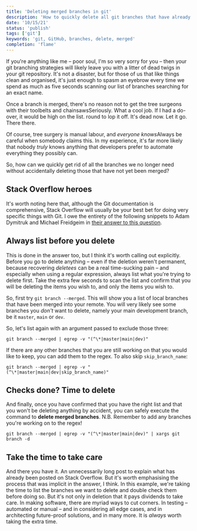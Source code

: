 ```yaml
---
title: 'Deleting merged branches in git'
description: 'How to quickly delete all git branches that have already been merged'
date: '10/15/21'
status: 'publish'
tags: ['git']
keywords: 'git, GitHub, branches, delete, merged'
completion: 'flame'
---
```


<Dropcap>If</Dropcap> you're anything like me – poor soul, I'm so very sorry for you – then
your git branching strategies will likely leave you with a litter of dead twigs in your git
repository. It's not a disaster, but for those of us that like things clean and organised,
it's just enough to spasm an eyebrow every time we spend as much as five seconds scanning our
list of branches searching for an exact name.

Once a branch is merged, there's no reason not to get the tree surgeons with their
toolbelts and chainsaws<MarginNote id={1}>Seriously. What a cool job. If I had a do-over,
it would be high on the list.</MarginNote> round to lop it off. It's dead now. Let it go.
There there.

Of course, tree surgery is manual labour, and _everyone knows_<MarginNote id={2}>Always be
careful when somebody claims this. In my experience, it's far more likely that nobody
_truly_ knows anything</MarginNote> that developers prefer to automate everything they
possibly can.

So, how can we quickly get rid of all the branches we no longer need without accidentally
deleting those that have not yet been merged?

## Stack Overflow heroes

It's worth noting here that, although the Git documentation is comprehensive, Stack
Overflow will usually be your best bet for doing very specific things with Git. I owe the
entirety of the following snippets to Adam Dymitruk and Michael Freidgeim in
[their answer to this question](https://stackoverflow.com/a/6127884/10233315).

## Always list before you delete

This is done in the answer too, but I think it's worth calling out explicitly. Before you
go to delete anything – even if the deletion weren't permanent, because recovering
_deletees_ can be a real time-sucking pain – and especially when using a regular
expression, always list what you're trying to delete first. Take the extra few seconds to
scan the list and confirm that you will be deleting the items you wish to, and only the
items you wish to.

So, first try `git branch --merged`. This will show you a list of local branches that have
been merged into your remote. You will very likely see some branches you _don't_ want to
delete, namely your main development branch, be it `master`, `main` or `dev`.

So, let's list again with an argument passed to exclude those three:

```shell
git branch --merged | egrep -v "(^\*|master|main|dev)"
```

If there are any other branches that you are still working on that you would like to keep,
you can add them to the regex. To also skip `skip_branch_name`:

```shell
git branch --merged | egrep -v "(^\*|master|main|dev|skip_branch_name)"
```

## Checks done? Time to delete

And finally, once you have confirmed that you have the right list and that you won't be
deleting anything by accident, you can safely execute the command to **delete merged
branches**. N.B. Remember to add any branches you're working on to the regex!

```shell
git branch --merged | egrep -v "(^\*|master|main|dev)" | xargs git branch -d
```

## Take the time to take care

And there you have it. An unnecessarily long post to explain what has already been posted
on Stack Overflow. But it's worth emphasising the process that was implicit in the answer,
I think. In this example, we're taking the time to list the branches we want to delete and
double check them before doing so. But it's not only in deletion that it pays dividends to
take care. In making software, there are myriad ways to cut corners. In testing –
automated or manual – and in considering all edge cases, and in architecting future-proof
solutions, and in many more. It is _always_ worth taking the extra time.
